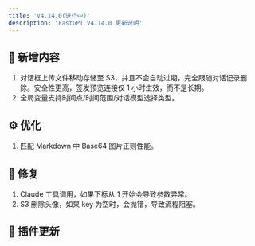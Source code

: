 ```yaml
---
title: 'V4.14.0(进行中)'
description: 'FastGPT V4.14.0 更新说明'
---
```


## 🚀 新增内容

1. 对话框上传文件移动存储至 S3，并且不会自动过期，完全跟随对话记录删除。安全性更高，签发预览连接仅 1 小时生效，而不是长期。
2. 全局变量支持时间点/时间范围/对话模型选择类型。

## ⚙️ 优化

1. 匹配 Markdown 中 Base64 图片正则性能。

## 🐛 修复

1. Claude 工具调用，如果下标从 1 开始会导致参数异常。
2. S3 删除头像，如果 key 为空时，会抛错，导致流程阻塞。

## 🔨 插件更新

